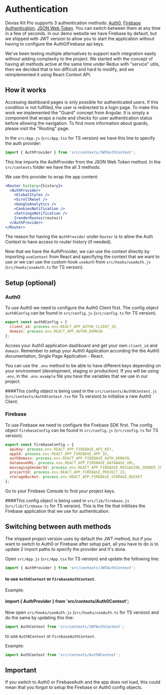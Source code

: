 # Authentication

Devias Kit Pro supports 3 authentication methods: <a href="https://auth0.com/">Auth0</a>, <a href="https://firebase.google.com/docs/auth">Firebase Authentication</a>, <a href="https://jwt.io/">JSON Web Token</a>. You can switch between them at any time in a few of seconds. In our demo website we have Firebase by default, but we shipped with JWT version to allow you to start the application without having to configure the Auth0/Firebase api keys.

We've been testing multiple alternatives to support each integration easily without adding complexity to the project. We started with the concept of having all methods active at the same time under Redux with "service" utils, then we decided that is too difficult and hard to modify, and we reimplemented it using React Context API.

## How it works

Accessing dashboard pages is only possible for authenticated users. If this condition is not fulfilled, the user is redirected to a login page. To make this work we implemented the "Guard" concept from Angular. It is simply a component that wraps a route and checks for user authentication status before allowing the navigation. To find more information about guards, please visit the "Routing" page.

In the `src/App.js` (`src/App.tsx` for TS version) we have this line to specify the auth provider:

```js
import { AuthProvider } from 'src/contexts/JWTAuthContext';
```

This line imports the AuthProvider from the JSON Web Token method. In the `src/contexts` folder we have the all 3 methods.

We use this provider to wrap the app content:

```jsx
<Router history={history}>
  <AuthProvider>
    <GlobalStyles />
    <ScrollReset />
    <GoogleAnalytics />
    <CookiesNotification />
    <SettingsNotification />
    {renderRoutes(routes)}
  </AuthProvider>
</Router>
```

The reason for having the `AuthProvider` under `Router` is to allow the Auth Context to have access to router history (if needed).

Now that we have the AuthProvider, we can use the context directly by importing `useContext` from React and specifying the context that we want to use or we can use the custom hook `useAuth` from `src/hooks/useAuth.js` (`src/hooks/useAuth.ts` for TS version).

## Setup (optional)

### Auth0

To use Auth0 we need to configure the Auth0 Client first. The config object `auth0Config` can be found in `src/config.js` (`src/config.ts` for TS version).

```js
export const auth0Config = {
  client_id: process.env.REACT_APP_AUTH0_CLIENT_ID,
  domain: process.env.REACT_APP_AUTH0_DOMAIN
};
```

Access your Auth0 application dashboard and get your own `client_id` and `domain`. Remember to setup your Auth0 Application according the the Auth0 documentation, Single Page Application - React.

You can use the `.env` method to be able to have different keys depending on your environment (development, staging or production). If you will be using `.env`, in the `.env.example` file you have the variables that we use in our project.

####This config object is being used in the `src/contexts/Auth0Context.js` (`src/contexts/Auth0Context.tsx` for Ts version) to initialise a new Auth0 Client.

### Firebase

To use Firebase we need to configure the Firebase SDK first. The config object `firebaseConfig` can be found in `src/config.js` (`src/config.ts` for TS version).

```js
export const firebaseConfig = {
  apiKey: process.env.REACT_APP_FIREBASE_API_KEY,
  appId: process.env.REACT_APP_FIREBASE_APP_ID,
  authDomain: process.env.REACT_APP_FIREBASE_AUTH_DOMAIN,
  databaseURL: process.env.REACT_APP_FIREBASE_DATABASE_URL,
  messagingSenderId: process.env.REACT_APP_FIREBASE_MESSAGING_SENDER_ID,
  projectId: process.env.REACT_APP_FIREBASE_PROJECT_ID,
  storageBucket: process.env.REACT_APP_FIREBASE_STORAGE_BUCKET
};
```

Go to your Firebase Console to find your project keys.

####This config object is being used in `src/lib/firebase.js` (`src/lib/firebase.ts` for TS version). This is the file that initilises the Firebase application that we use for authentication.

## Switching between auth methods

The shipped project version uses by default the JWT method, but if you want to switch to Auth0 or Firebase after setup part, all you have to do is to update 2 import paths to specify the provider and it's done.

Open `src/App.js` (`src/App.tsx` for TS version) and update the following line:

```js
import { AuthProvider } from 'src/contexts/JWTAuthContext';
```

#### to use `Auth0Context` or `FirebaseAuthContext`.

Example:

#### import { AuthProvider } from 'src/contexts/Auth0Context';

Now open `src/hooks/useAuth.js` (`src/hooks/useAuth.ts` for TS version) and do the same by updating this line:

```js
import AuthContext from 'src/contexts/JWTAuthContext';
```

to use `Auth0Context` or `FirebaseAuthContext`.

Example:

```js
import AuthContext from 'src/contexts/Auth0Context';
```

## Important

If you switch to Auth0 or FirebaseAuth and the app does not load, this could mean that you forgot to setup the Firebase or Auth0 config objects.
